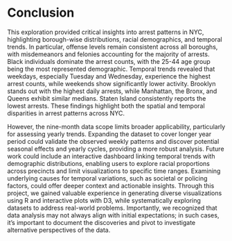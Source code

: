 # Conclusion

This exploration provided critical insights into arrest patterns in NYC, highlighting borough-wise distributions, racial demographics, and temporal trends. In particular, offense levels remain consistent across all boroughs, with misdemeanors and felonies accounting for the majority of arrests. Black individuals dominate the arrest counts, with the 25-44 age group being the most represented demographic. Temporal trends revealed that weekdays, especially Tuesday and Wednesday, experience the highest arrest counts, while weekends show significantly lower activity. Brooklyn stands out with the highest daily arrests, while Manhattan, the Bronx, and Queens exhibit similar medians. Staten Island consistently reports the lowest arrests. These findings highlight both the spatial and temporal disparities in arrest patterns across NYC.

However, the nine-month data scope limits broader applicability, particularly for assessing yearly trends. Expanding the dataset to cover longer year period could validate the observed weekly patterns and discover potential seasonal effects and yearly cycles, providing a more robust analysis. Future work could include an interactive dashboard linking temporal trends with demographic distributions, enabling users to explore racial proportions across precincts and limit visualizations to specific time ranges. Examining underlying causes for temporal variations, such as societal or policing factors, could offer deeper context and actionable insights. Through this project, we gained valuable experience in generating diverse visualizations using R and interactive plots with D3, while systematically exploring datasets to address real-world problems. Importantly, we recognized that data analysis may not always align with initial expectations; in such cases, it’s important to document the discoveries and pivot to investigate alternative perspectives of the data.